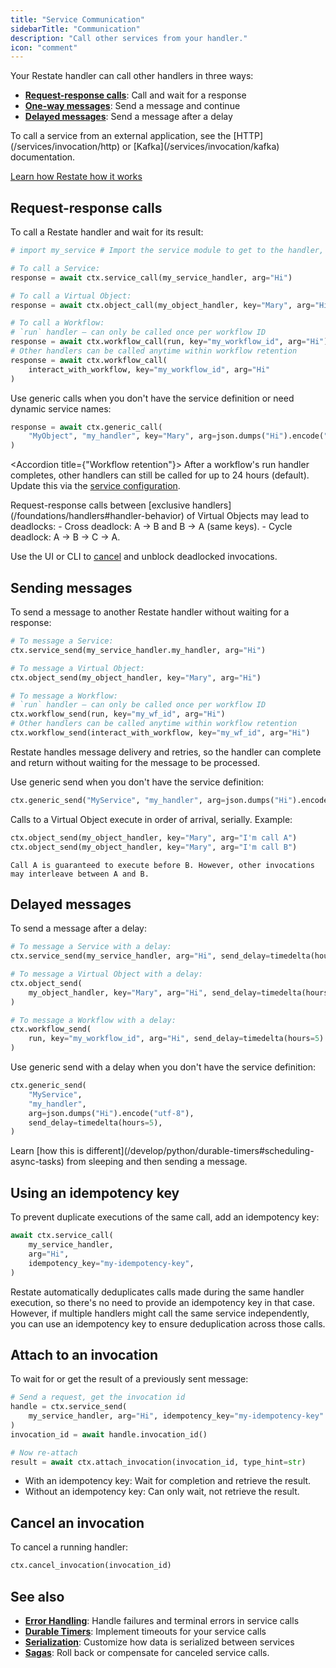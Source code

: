 ```yaml
---
title: "Service Communication"
sidebarTitle: "Communication"
description: "Call other services from your handler."
icon: "comment"
---
```


Your Restate handler can call other handlers in three ways:

- **[Request-response calls](#request-response-calls)**: Call and wait for a response
- **[One-way messages](#sending-messages)**: Send a message and continue
- **[Delayed messages](#delayed-messages)**: Send a message after a delay

<Info>
    To call a service from an external application, see the [HTTP](/services/invocation/http) or [Kafka](/services/invocation/kafka) documentation.
</Info>

<Info>[Learn how Restate how it works](/foundations/key-concepts#resilient-communication)</Info>


## Request-response calls

To call a Restate handler and wait for its result:

```python {"CODE_LOAD::python/src/develop/service_communication.py#request_response"} 
# import my_service # Import the service module to get to the handler, not the service itself

# To call a Service:
response = await ctx.service_call(my_service_handler, arg="Hi")

# To call a Virtual Object:
response = await ctx.object_call(my_object_handler, key="Mary", arg="Hi")

# To call a Workflow:
# `run` handler — can only be called once per workflow ID
response = await ctx.workflow_call(run, key="my_workflow_id", arg="Hi")
# Other handlers can be called anytime within workflow retention
response = await ctx.workflow_call(
    interact_with_workflow, key="my_workflow_id", arg="Hi"
)
```

Use generic calls when you don't have the service definition or need dynamic service names:

```python {"CODE_LOAD::python/src/develop/service_communication.py#request_response_generic"} 
response = await ctx.generic_call(
    "MyObject", "my_handler", key="Mary", arg=json.dumps("Hi").encode("utf-8")
)
```

<Accordion title={"Workflow retention"}>
After a workflow's run handler completes, other handlers can still be called for up to 24 hours (default).
Update this via the [service configuration](/services/configuration).
</Accordion>

<Info>
Request-response calls between [exclusive handlers](/foundations/handlers#handler-behavior) of Virtual Objects may lead to deadlocks:
- Cross deadlock: A → B and B → A (same keys).
- Cycle deadlock: A → B → C → A.

Use the UI or CLI to [cancel](/services/invocation/managing-invocations#cancel) and unblock deadlocked invocations.
</Info>

## Sending messages

To send a message to another Restate handler without waiting for a response:

```python {"CODE_LOAD::python/src/develop/service_communication.py#one_way"} 
# To message a Service:
ctx.service_send(my_service_handler.my_handler, arg="Hi")

# To message a Virtual Object:
ctx.object_send(my_object_handler, key="Mary", arg="Hi")

# To message a Workflow:
# `run` handler — can only be called once per workflow ID
ctx.workflow_send(run, key="my_wf_id", arg="Hi")
# Other handlers can be called anytime within workflow retention
ctx.workflow_send(interact_with_workflow, key="my_wf_id", arg="Hi")
```
Restate handles message delivery and retries, so the handler can complete and return without waiting for the message to be processed.


Use generic send when you don't have the service definition:

```python {"CODE_LOAD::python/src/develop/service_communication.py#one_way_generic"} 
ctx.generic_send("MyService", "my_handler", arg=json.dumps("Hi").encode("utf-8"))
```

<Info>
    Calls to a Virtual Object execute in order of arrival, serially.
    Example:

```python {"CODE_LOAD::python/src/develop/service_communication.py#ordering"} 
ctx.object_send(my_object_handler, key="Mary", arg="I'm call A")
ctx.object_send(my_object_handler, key="Mary", arg="I'm call B")
```

    Call A is guaranteed to execute before B. However, other invocations may interleave between A and B.
</Info>

## Delayed messages

To send a message after a delay:

```python {"CODE_LOAD::python/src/develop/service_communication.py#delayed"} 
# To message a Service with a delay:
ctx.service_send(my_service_handler, arg="Hi", send_delay=timedelta(hours=5))

# To message a Virtual Object with a delay:
ctx.object_send(
    my_object_handler, key="Mary", arg="Hi", send_delay=timedelta(hours=5)
)

# To message a Workflow with a delay:
ctx.workflow_send(
    run, key="my_workflow_id", arg="Hi", send_delay=timedelta(hours=5)
)
```

Use generic send with a delay when you don't have the service definition:

```python {"CODE_LOAD::python/src/develop/service_communication.py#delayed_generic"} 
ctx.generic_send(
    "MyService",
    "my_handler",
    arg=json.dumps("Hi").encode("utf-8"),
    send_delay=timedelta(hours=5),
)
```

<Info>
    Learn [how this is different](/develop/python/durable-timers#scheduling-async-tasks) from sleeping and then sending a message.
</Info>

## Using an idempotency key

To prevent duplicate executions of the same call, add an idempotency key:

```python {"CODE_LOAD::python/src/develop/service_communication.py#idempotency_key"} 
await ctx.service_call(
    my_service_handler,
    arg="Hi",
    idempotency_key="my-idempotency-key",
)
```

Restate automatically deduplicates calls made during the same handler execution, so there's no need to provide an idempotency key in that case.
However, if multiple handlers might call the same service independently, you can use an idempotency key to ensure deduplication across those calls.

## Attach to an invocation

To wait for or get the result of a previously sent message:

```python {"CODE_LOAD::python/src/develop/service_communication.py#attach"} 
# Send a request, get the invocation id
handle = ctx.service_send(
    my_service_handler, arg="Hi", idempotency_key="my-idempotency-key"
)
invocation_id = await handle.invocation_id()

# Now re-attach
result = await ctx.attach_invocation(invocation_id, type_hint=str)
```

- With an idempotency key: Wait for completion and retrieve the result.
- Without an idempotency key: Can only wait, not retrieve the result.


## Cancel an invocation

To cancel a running handler:

```python {"CODE_LOAD::python/src/develop/service_communication.py#cancel"} 
ctx.cancel_invocation(invocation_id)
```


## See also

- **[Error Handling](/develop/python/error-handling)**: Handle failures and terminal errors in service calls
- **[Durable Timers](/develop/python/durable-timers)**: Implement timeouts for your service calls
- **[Serialization](/develop/python/serialization)**: Customize how data is serialized between services
- **[Sagas](/guides/sagas)**: Roll back or compensate for canceled service calls.
